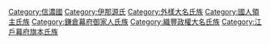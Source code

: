 [[Category:信濃國|Category:信濃國]]
[[Category:伊那源氏|Category:伊那源氏]]
[[Category:外樣大名氏族|Category:外樣大名氏族]]
[[Category:國人領主氏族|Category:國人領主氏族]]
[[Category:鎌倉幕府御家人氏族|Category:鎌倉幕府御家人氏族]]
[[Category:織豐政權大名氏族|Category:織豐政權大名氏族]]
[[Category:江戶幕府旗本氏族|Category:江戶幕府旗本氏族]]